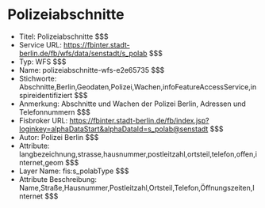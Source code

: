# Polizeiabschnitte
- Titel: Polizeiabschnitte $$$
- Service URL: https://fbinter.stadt-berlin.de/fb/wfs/data/senstadt/s_polab $$$
- Typ: WFS $$$
- Name: polizeiabschnitte-wfs-e2e65735 $$$
- Stichworte: Abschnitte,Berlin,Geodaten,Polizei,Wachen,infoFeatureAccessService,inspireidentifiziert $$$
- Anmerkung: Abschnitte und Wachen der Polizei Berlin, Adressen und Telefonnummern $$$
- Fisbroker URL: https://fbinter.stadt-berlin.de/fb/index.jsp?loginkey=alphaDataStart&alphaDataId=s_polab@senstadt $$$
- Autor: Polizei Berlin $$$
- Attribute: langbezeichnung,strasse,hausnummer,postleitzahl,ortsteil,telefon,offen,internet,geom $$$
- Layer Name: fis:s_polabType $$$
- Attribute Beschreibung: Name,Straße,Hausnummer,Postleitzahl,Ortsteil,Telefon,Öffnungszeiten,Internet $$$
